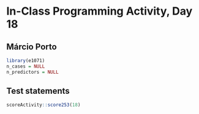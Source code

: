 # In-Class Programming Activity, Day 18

## Márcio Porto

```r
library(e1071)
n_cases = NULL
n_predictors = NULL
```

## Test statements

```r
scoreActivity::score253(18)
```